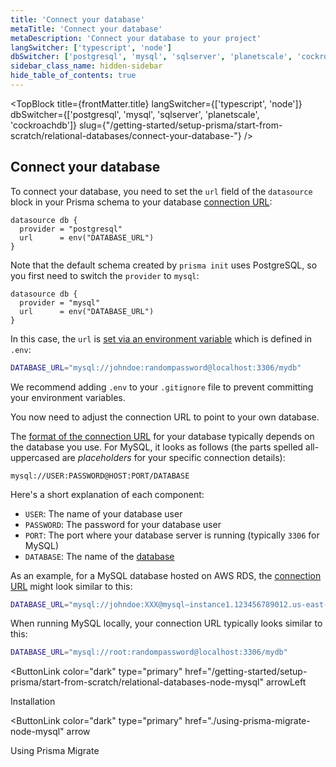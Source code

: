 ```yaml
---
title: 'Connect your database'
metaTitle: 'Connect your database'
metaDescription: 'Connect your database to your project'
langSwitcher: ['typescript', 'node']
dbSwitcher: ['postgresql', 'mysql', 'sqlserver', 'planetscale', 'cockroachdb']
sidebar_class_name: hidden-sidebar
hide_table_of_contents: true
---
```



<TopBlock
  title={frontMatter.title}
  langSwitcher={['typescript', 'node']}
  dbSwitcher={['postgresql', 'mysql', 'sqlserver', 'planetscale', 'cockroachdb']}
  slug={"/getting-started/setup-prisma/start-from-scratch/relational-databases/connect-your-database-"}
 />

## Connect your database

To connect your database, you need to set the `url` field of the `datasource` block in your Prisma schema to your database [connection URL](/orm/reference/connection-urls):

```prisma file=prisma/schema.prisma
datasource db {
  provider = "postgresql"
  url      = env("DATABASE_URL")
}
```

Note that the default schema created by `prisma init` uses PostgreSQL, so you first need to switch the `provider` to `mysql`:

```prisma file=prisma/schema.prisma highlight=2;edit
datasource db {
  provider = "mysql"
  url      = env("DATABASE_URL")
}
```

In this case, the `url` is [set via an environment variable](/orm/prisma-schema/overview#accessing-environment-variables-from-the-schema) which is defined in `.env`:

```bash file=.env
DATABASE_URL="mysql://johndoe:randompassword@localhost:3306/mydb"
```

<Admonition type="info">

We recommend adding `.env` to your `.gitignore` file to prevent committing your environment variables.

</Admonition>

You now need to adjust the connection URL to point to your own database.

The [format of the connection URL](/orm/reference/connection-urls) for your database typically depends on the database you use. For MySQL, it looks as follows (the parts spelled all-uppercased are _placeholders_ for your specific connection details):

```no-lines
mysql://USER:PASSWORD@HOST:PORT/DATABASE
```

Here's a short explanation of each component:

- `USER`: The name of your database user
- `PASSWORD`: The password for your database user
- `PORT`: The port where your database server is running (typically `3306` for MySQL)
- `DATABASE`: The name of the [database](https://dev.mysql.com/doc/refman/8.0/en/creating-database.html)

As an example, for a MySQL database hosted on AWS RDS, the [connection URL](/orm/reference/connection-urls) might look similar to this:

```bash file=.env
DATABASE_URL="mysql://johndoe:XXX@mysql–instance1.123456789012.us-east-1.rds.amazonaws.com:3306/mydb"
```

When running MySQL locally, your connection URL typically looks similar to this:

```bash file=.env
DATABASE_URL="mysql://root:randompassword@localhost:3306/mydb"
```

<NavigationLinksContainer>

<ButtonLink
  color="dark"
  type="primary"
  href="/getting-started/setup-prisma/start-from-scratch/relational-databases-node-mysql"
  arrowLeft
>
  Installation
</ButtonLink>

<ButtonLink
  color="dark"
  type="primary"
  href="./using-prisma-migrate-node-mysql"
  arrow
>
  Using Prisma Migrate
</ButtonLink>

</NavigationLinksContainer>
